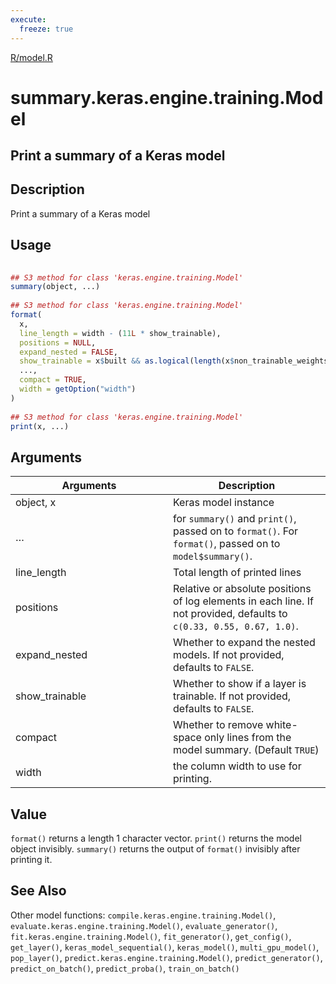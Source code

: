 ```yaml
---
execute:
  freeze: true
---
```


[R/model.R](https://github.com/rstudio/keras//blob/main/R/model.R#L1456) 

# summary.keras.engine.training.Model

## Print a summary of a Keras model

## Description
 Print a summary of a Keras model 


## Usage
```r
 
## S3 method for class 'keras.engine.training.Model'
summary(object, ...) 
 
## S3 method for class 'keras.engine.training.Model'
format( 
  x, 
  line_length = width - (11L * show_trainable), 
  positions = NULL, 
  expand_nested = FALSE, 
  show_trainable = x$built && as.logical(length(x$non_trainable_weights)), 
  ..., 
  compact = TRUE, 
  width = getOption("width") 
) 
 
## S3 method for class 'keras.engine.training.Model'
print(x, ...) 
```

## Arguments
|Arguments|Description|
|---|---|
| object, x | Keras model instance |
| ... | for `summary()` and `print()`, passed on to `format()`. For `format()`, passed on to `model$summary()`. |
| line_length | Total length of printed lines |
| positions | Relative or absolute positions of log elements in each line. If not provided, defaults to `c(0.33, 0.55, 0.67, 1.0)`. |
| expand_nested | Whether to expand the nested models. If not provided, defaults to `FALSE`. |
| show_trainable | Whether to show if a layer is trainable. If not provided, defaults to `FALSE`. |
| compact | Whether to remove white-space only lines from the model summary. (Default `TRUE`) |
| width | the column width to use for printing. |



## Value
 `format()` returns a length 1 character vector. `print()` returns the model object invisibly. `summary()` returns the output of `format()` invisibly after printing it. 



## See Also
 Other model functions:  `compile.keras.engine.training.Model()`, `evaluate.keras.engine.training.Model()`, `evaluate_generator()`, `fit.keras.engine.training.Model()`, `fit_generator()`, `get_config()`, `get_layer()`, `keras_model_sequential()`, `keras_model()`, `multi_gpu_model()`, `pop_layer()`, `predict.keras.engine.training.Model()`, `predict_generator()`, `predict_on_batch()`, `predict_proba()`, `train_on_batch()` 

